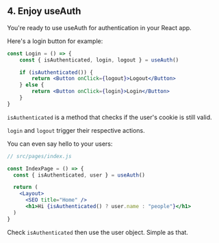 ## 4. Enjoy useAuth


You're ready to use useAuth for authentication in your React app.

Here's a login button for example:

```jsx
const Login = () => {
    const { isAuthenticated, login, logout } = useAuth()

    if (isAuthenticated()) {
        return <Button onClick={logout}>Logout</Button>
    } else {
        return <Button onClick={login}>Login</Button>
    }
}
```

```isAuthenticated``` is a method that checks if the user's cookie is still valid.

```login``` and ```logout``` trigger their respective actions.

You can even say hello to your users:

```jsx
// src/pages/index.js

const IndexPage = () => {
  const { isAuthenticated, user } = useAuth()

  return (
    <Layout>
      <SEO title="Home" />
      <h1>Hi {isAuthenticated() ? user.name : "people"}</h1>
  )
}
```

Check ```isAuthenticated``` then use the user object. Simple as that.